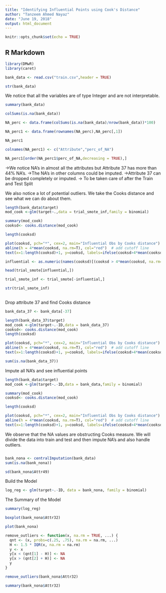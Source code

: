 ```yaml
---
title: "Identifying Influential Points using Cook's Distance"
author: "Tanzeem Ahmed Nayaz"
date: "June 19, 2018"
output: html_document
---
```


```r
knitr::opts_chunk$set(echo = TRUE)
```

## R Markdown

```r
library(DMwR)
library(caret)
```


```r

bank_data <- read.csv("train.csv",header = TRUE)

```

```r
str(bank_data)
```
We notice that all the variables are of type Integer and are not interpretable.

```r
summary(bank_data)
```
```r

colSums(is.na(bank_data))

```
```r
NA_perc <- data.frame(colSums(is.na(bank_data)/nrow(bank_data))*100)

NA_perc1 <- data.frame(rownames(NA_perc),NA_perc[,1])

NA_perc1

colnames(NA_perc1) <- c("Attribute","perc_of_NA")

NA_perc1[order(NA_perc1$perc_of_NA,decreasing = TRUE),]
```


->We notice NA's in almost all the attributes but Attribute 37 has more than 44% NA's. 
->The NA's in other columns could be imputed.
->Attribute 37 can be dropped completely or imputed.
-> To be taken care of after the Train and Test Split

We also notice a lot of potential outliers. We take the Cooks distance and see what we can do about them.
```r

length(bank_data$target)
mod_cook <-glm(target~.,data = trial_smote_inf,family = binomial)

summary(mod_cook)
cooksd<- cooks.distance(mod_cook)

length(cooksd)

plot(cooksd, pch="*", cex=2, main="Influential Obs by Cooks distance")  # plot cook's distance
abline(h = 4*mean(cooksd, na.rm=T), col="red")  # add cutoff line
text(x=1:length(cooksd)+1, y=cooksd, labels=ifelse(cooksd>4*mean(cooksd, na.rm=T),names(cooksd),""), col="red")
```

```r
influential <- as.numeric(names(cooksd)[(cooksd > 4*mean(cooksd, na.rm=T))])

head(trial_smote[influential,])

trial_smote_inf <- trial_smote[-influential,]

str(trial_smote_inf)
  
```

Drop attribute 37 and find Cooks distance
```r

bank_data_37 <- bank_data[-37]

length(bank_data_37$target)
mod_cook <-glm(target~.-ID,data = bank_data_37)
cooksd<- cooks.distance(mod_cook)
length(cooksd)

plot(cooksd, pch="*", cex=2, main="Influential Obs by Cooks distance")  # plot cook's distance
abline(h = 4*mean(cooksd, na.rm=T), col="red")  # add cutoff line
text(x=1:length(cooksd)+1, y=cooksd, labels=ifelse(cooksd>4*mean(cooksd, na.rm=T),names(cooksd),""), col="red")

sum(is.na(bank_data_37))
```
Impute all NA's and see influential points

```r


length(bank_data$target)
mod_cook <-glm(target~.-ID,data = bank_data,family = binomial)

summary(mod_cook)
cooksd<- cooks.distance(mod_cook)

length(cooksd)

plot(cooksd, pch="*", cex=2, main="Influential Obs by Cooks distance")  # plot cook's distance
abline(h = 4*mean(cooksd, na.rm=T), col="red")  # add cutoff line
text(x=1:length(cooksd)+1, y=cooksd, labels=ifelse(cooksd>4*mean(cooksd, na.rm=T),names(cooksd),""), col="red")


```

We observe that the NA values are obstructing Cooks measure. We will divide the data into train and test and then impute NA's and also handle outliers.

```r


```



```r
bank_nona <- centralImputation(bank_data)  
sum(is.na(bank_nona))

```

```r
sd(bank_nona$Attr49)
```
Build the Model
```r
log_reg <- glm(target~.-ID, data = bank_nona, family = binomial)


```
The Summary of the Model

```r
summary(log_reg)
```
```r
boxplot(bank_nona$Attr32)
```
```r
plot(bank_nona)
```

```r
remove_outliers <- function(x, na.rm = TRUE, ...) {
  qnt <- (x, probs=c(.25, .75), na.rm = na.rm, ...)
  H <- 1.5 * IQR(x, na.rm = na.rm)
  y <- x
  y[x < (qnt[1] - H)] <- NA
  y[x > (qnt[2] + H)] <- NA
  y
}
```

```r
remove_outliers(bank_nona$Attr32)
```
```r
summary(bank_nona$Attr32)
```

